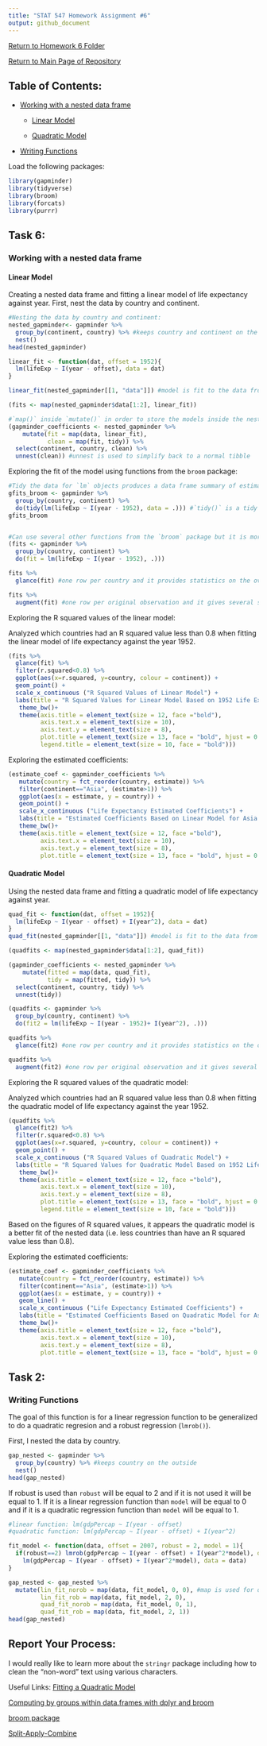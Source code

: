 ```yaml
---
title: "STAT 547 Homework Assignment #6"
output: github_document
---
```


[Return to Homework 6 Folder](https://github.com/heathersummers/STAT547-hw-Summers-Heather/tree/master/hw06)

[Return to Main Page of Repository](https://github.com/heathersummers/STAT547-hw-Summers-Heather)

## Table of Contents:

- [Working with a nested data frame](#working-with-a-nested-data-frame)

  - [Linear Model](#linear-model)

  - [Quadratic Model](#quadratic-model)

- [Writing Functions](#writing-functions)



Load the following packages:
```r
library(gapminder)
library(tidyverse)
library(broom)
library(forcats)
library(purrr)
```

## Task 6: 
### Working with a nested data frame
#### Linear Model
Creating a nested data frame and fitting a linear model of life expectancy against year.
First, nest the data by country and continent.
```r
#Nesting the data by country and continent:
nested_gapminder<- gapminder %>%
  group_by(continent, country) %>% #keeps country and continent on the outside
  nest()
head(nested_gapminder)
```


```r
linear_fit <- function(dat, offset = 1952){
  lm(lifeExp ~ I(year - offset), data = dat)
}

linear_fit(nested_gapminder[[1, "data"]]) #model is fit to the data from Afghanistan

(fits <- map(nested_gapminder$data[1:2], linear_fit))

#`map()` inside `mutate()` in order to store the models inside the nested gapminder data set (`nested_gapminder`) in another list-column
(gapminder_coefficients <- nested_gapminder %>%
    mutate(fit = map(data, linear_fit),
           clean = map(fit, tidy)) %>%
  select(continent, country, clean) %>% 
  unnest(clean)) #unnest is used to simplify back to a normal tibble
```

Exploring the fit of the model using functions from the `broom` package:
```r
#Tidy the data for `lm` objects produces a data frame summary of estimated coefficients and results related to statistical inference such as the p-value.
gfits_broom <- gapminder %>%
  group_by(country, continent) %>% 
  do(tidy(lm(lifeExp ~ I(year - 1952), data = .))) #`tidy()` is a tidy version of `summary()` and gives a table with one row per parameter estimate
gfits_broom


#Can use several other functions from the `broom` package but it is more convient to first store the fitted model as an object (ex. `fits`).
(fits <- gapminder %>%
  group_by(country, continent) %>% 
  do(fit = lm(lifeExp ~ I(year - 1952), .)))

fits %>%
  glance(fit) #one row per country and it provides statistics on the overall model inclduing the R squared value and adjusted R squared value.

fits %>% 
  augment(fit) #one row per original observation and it gives several summary statistics including fitted value, residual, Cook's D, etc.
```

Exploring the R squared values of the linear model:

Analyzed which countries had an R squared value less than 0.8 when fitting the linear model of life expectancy against the year 1952. 
```r
(fits %>% 
  glance(fit) %>%
  filter(r.squared<0.8) %>% 
  ggplot(aes(x=r.squared, y=country, colour = continent)) +
  geom_point() +
  scale_x_continuous ("R Squared Values of Linear Model") +
  labs(title = "R Squared Values for Linear Model Based on 1952 Life Expectancy Data", y = "Country", colour = "Continent") +
   theme_bw()+
   theme(axis.title = element_text(size = 12, face ="bold"),
         axis.text.x = element_text(size = 10),
         axis.text.y = element_text(size = 8),
         plot.title = element_text(size = 13, face = "bold", hjust = 0.5),
         legend.title = element_text(size = 10, face = "bold")))

```


Exploring the estimated coefficients:
```r
(estimate_coef <- gapminder_coefficients %>%
   mutate(country = fct_reorder(country, estimate)) %>%
   filter(continent=="Asia", (estimate>1)) %>%
   ggplot(aes(x = estimate, y = country)) +
   geom_point() +
   scale_x_continuous ("Life Expectancy Estimated Coefficients") +
   labs(title = "Estimated Coefficients Based on Linear Model for Asia in 1952", y = "Country") +
   theme_bw()+
   theme(axis.title = element_text(size = 12, face ="bold"),
         axis.text.x = element_text(size = 10),
         axis.text.y = element_text(size = 8),
         plot.title = element_text(size = 13, face = "bold", hjust = 0.5)))
```

#### Quadratic Model
Using the nested data frame and fitting a quadratic model of life expectancy against year.
```r
quad_fit <- function(dat, offset = 1952){
  lm(lifeExp ~ I(year - offset) + I(year^2), data = dat)
}
quad_fit(nested_gapminder[[1, "data"]]) #model is fit to the data from Afghanistan

(quadfits <- map(nested_gapminder$data[1:2], quad_fit))

(gapminder_coefficients <- nested_gapminder %>%
    mutate(fitted = map(data, quad_fit),
           tidy = map(fitted, tidy)) %>%
  select(continent, country, tidy) %>%
  unnest(tidy))
```

```r
(quadfits <- gapminder %>%
  group_by(country, continent) %>% 
  do(fit2 = lm(lifeExp ~ I(year - 1952)+ I(year^2), .)))

quadfits %>%
  glance(fit2) #one row per country and it provides statistics on the overall model inclduing the R squared value and adjusted R squared value.

quadfits %>% 
  augment(fit2) #one row per original observation and it gives several summary statistics including fitted value, residual, Cook's D, etc.
```

Exploring the R squared values of the quadratic model:

Analyzed which countries had an R squared value less than 0.8 when fitting the quadratic model of life expectancy against the year 1952. 
```r
(quadfits %>% 
  glance(fit2) %>%
  filter(r.squared<0.8) %>% 
  ggplot(aes(x=r.squared, y=country, colour = continent)) +
  geom_point() +
  scale_x_continuous ("R Squared Values of Quadratic Model") +
  labs(title = "R Squared Values for Quadratic Model Based on 1952 Life Expectancy Data", y = "Country", colour = "Continent") +
   theme_bw()+
   theme(axis.title = element_text(size = 12, face ="bold"),
         axis.text.x = element_text(size = 10),
         axis.text.y = element_text(size = 8),
         plot.title = element_text(size = 13, face = "bold", hjust = 0.5),
         legend.title = element_text(size = 10, face = "bold")))

```

Based on the figures of R squared values, it appears the quadratic model is a better fit of the nested data (i.e. less countries than have an R squared value less than 0.8).

Exploring the estimated coefficients:
```r
(estimate_coef <- gapminder_coefficients %>%
   mutate(country = fct_reorder(country, estimate)) %>%
   filter(continent=="Asia", (estimate>1)) %>%
   ggplot(aes(x = estimate, y = country)) +
   geom_line() +
   scale_x_continuous ("Life Expectancy Estimated Coefficients") +
   labs(title = "Estimated Coefficients Based on Quadratic Model for Asia in 1952", y = "Country") +
   theme_bw()+
   theme(axis.title = element_text(size = 12, face ="bold"),
         axis.text.x = element_text(size = 10),
         axis.text.y = element_text(size = 8),
         plot.title = element_text(size = 13, face = "bold", hjust = 0.5)))
```

## Task 2: 
### Writing Functions

The goal of this function is for a linear regression function to be generalized to do a quadratic regresion and a robust regression (`lmrob()`).

First, I nested the data by country.
```r
gap_nested <- gapminder %>%
  group_by(country) %>% #keeps country on the outside
  nest()
head(gap_nested)
```

If robust is used than `robust` will be equal to 2 and if it is not used it will be equal to 1. If it is a linear regression function than `model` will be equal to 0 and if it is a quadratic regression function than `model` will be equal to 1. 

```r
#linear function: lm(gdpPercap ~ I(year - offset)
#quadratic function: lm(gdpPercap ~ I(year - offset) + I(year^2)

fit_model <- function(data, offset = 2007, robust = 2, model = 1){
  if(robust==2) lmrob(gdpPercap ~ I(year - offset) + I(year^2*model), data = data) else
    lm(gdpPercap ~ I(year - offset) + I(year^2*model), data = data)
}

gap_nested <- gap_nested %>%
  mutate(lin_fit_norob = map(data, fit_model, 0, 0), #map is used for doing computations involving list columns
         lin_fit_rob = map(data, fit_model, 2, 0),
         quad_fit_norob = map(data, fit_model, 0, 1),
         quad_fit_rob = map(data, fit_model, 2, 1))
head(gap_nested)
```


## Report Your Process:
I would really like to learn more about the `stringr` package including how to clean the "non-word" text using various characters.


Useful Links:
[Fitting a Quadratic Model](http://www.theanalysisfactor.com/r-tutorial-4/)

[Computing by groups within data.frames with dplyr and broom](http://stat545.com/block023_dplyr-do.html)

[broom package](https://github.com/tidyverse/broom)

[Split-Apply-Combine](http://stat545.com/block024_group-nest-split-map.html)
